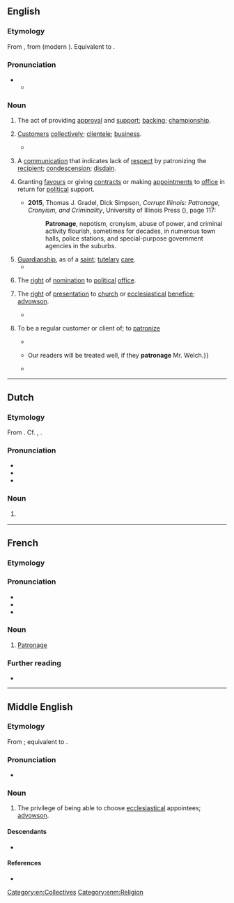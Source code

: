 {{also|Patronage}}
==English==
{{wikipedia}}

===Etymology===
From {{inh|en|enm|patronage}}, from {{der|en|fro|patronage}} (modern {{cog|fr|patronage}}). Equivalent to {{suffix|en|patron|age}}.

===Pronunciation===
* {{IPA|en|/ˈpeɪtɹənɪd͡ʒ/}}
** {{audio|en|LL-Q1860 (eng)-Vealhurl-patronage.wav|Audio (UK)}}

===Noun===
{{en-noun|~}}

# The act of providing [[approval]] and [[support]]; [[backing]]; [[championship]].
#: {{ux|en|His vigorous '''patronage''' of the conservatives got him in trouble with progressives.}}
# [[customer|Customer]]s [[collectively]]; [[clientele]]; [[business]].
#: {{ux|en|The restaurant had an upper-class '''patronage'''.}}
#* {{quote-journal|en|year=1961|month=October|title=The winter timetables of British Railways: Western Region|journal=Trains Illustrated|pages=590-591|text=The improved service to and from Taunton is fully justified by the passenger '''patronage''' to and from this town, which is a railhead for a large surrounding area.}}
#: {{hypo|en|ridership}}
# A [[communication]] that indicates lack of [[respect]] by patronizing the [[recipient]]; [[condescension]]; [[disdain]].
# {{lb|en|politics}} Granting [[favour]]s or giving [[contract]]s or making [[appointment]]s to [[office]] in return for [[political]] support.
#* '''2015''', Thomas J. Gradel, Dick Simpson, ''Corrupt Illinois: Patronage, Cronyism, and Criminality'', University of Illinois Press ({{ISBN|9780252097034}}), page 117:
#*: '''Patronage''', nepotism, cronyism, abuse of power, and criminal activity flourish,  sometimes for decades, in numerous town halls, police stations, and special-purpose government agencies in the suburbs.
# [[guardianship|Guardianship]], as of a [[saint]]; [[tutelary]] [[care]].
#* {{quote-book|en|title=Woman and Her Era|author=Eliza Farnham|year=1864|passage=Each of the Arts whose office is to refine, purify, adorn, embellish and grace life is under the '''patronage''' of a Muse, no god being found worthy to preside over them.}}
#: {{rfquotek|en|Addison}}
# The [[right]] of [[nomination]] to [[political]] [[office]].
# {{lb|en|UK|legal}} The [[right]] of [[presentation]] to [[church]] or [[ecclesiastical]] [[benefice]]; [[advowson]].
#* {{RQ:Blackstone Comm|passage=Advowson is the right of presentation to a church, or ecclesiastical benefice. Advowson, advocatio, signifies the taking into protection; and therefore is synonymous with '''patronage'''

====Translations====
{{trans-top|the act of providing approval and support}}
* Azerbaijani: {{t+|az|himayə}}
* Catalan: {{t|ca|patrocini|m}}, {{t|ca|patronatge|m}}, {{t|ca|patronat|m}}
* Dutch: {{t+|nl|patronaat|n}}, {{t+|nl|patronage|n}}
* Finnish: {{t+|fi|tukeminen}}, {{t+|fi|kannattaminen}}
* French: {{t+|fr|soutien|m}}, {{t+|fr|mécénat}}, {{t+|fr|parrainage|m}}
* German: {{t+|de|Schirmherrschaft|f}}, {{t+|de|Protektion|m}}, {{t+|de|Patronat|n}}
{{trans-mid}}
* Greek:
*: Ancient: {{t|grc|προστασία|f}}
* Hungarian: {{t+|hu|pártfogás}}, {{t|hu|patronázs}}
* Portuguese: {{t+|pt|mecenato|m}}, {{t|pt|patronato|m}}
* Russian: {{t+|ru|ше́фство|n}}, {{t+|ru|попечи́тельство|n}}
* Spanish: {{t+|es|patrocinio|m}}
{{trans-bottom}}

{{trans-top|customers collectively; clientele; business}}
* Bulgarian: {{t|bg|клиентела|f}}
* Finnish: {{t+|fi|asiakaskunta}}, {{t|fi|asiakkaat|p}}
* French: {{t+|fr|clientèle|f}}
* Greek: {{t+|el|πελατεία|f}}
{{trans-mid}}
* Hungarian: {{t+|hu|vevőkör}}
* Russian: {{t+|ru|клиенту́ра|f}}
* Spanish: {{t+|es|clientela|f}}
{{trans-bottom}}

{{trans-top|a communication that indicates lack of respect by patronizing the recipient}}
* Finnish: {{t+|fi|holhoaminen}}, {{t+|fi|alentuvuus}}
* Greek: {{t+|el|πατρονάρισμα|n}}
{{trans-mid}}
* Russian: {{t+|ru|снисходи́тельность|f}}
{{trans-bottom}}

{{trans-top|granting favours or giving contracts or making appointments to office in return for political support}}
* Bulgarian: {{t|bg|клиентелизъм|m}}
* French: {{t+|fr|clientélisme|m}}, {{t+|fr|patronage|m}} {{qualifier|Canada|anglicism|dated}}
* German: {{t+|de|Klüngel|m}}, {{t|de|Klüngelwirtschaft|f}}
* Portuguese: {{t+|pt|clientelismo|m}}
{{trans-mid}}
* Russian: {{t+|ru|патрона́ж|m}}, {{t+|ru|проте́кция|f|tr=protɛ́kcija}}
{{trans-bottom}}

{{trans-top|guardianship, as of a saint}}
* Finnish: {{t+|fi|suojelus}}
* French: {{t+|fr|patronage|m}}
{{trans-mid}}
* Russian: {{t+|ru|покрови́тельство|n}}
{{trans-bottom}}

{{trans-top|right of nomination}}
* Finnish: {{t|fi|nimitysvalta}}
{{trans-mid}}
{{trans-bottom}}

{{trans-top|legal: right of presentation to church or ecclesiastical benefice}}
* Finnish: {{t|fi|nimitysvalta}}
{{trans-mid}}
* French: {{t+|fr|patronage|m}}
{{trans-bottom}}

{{checktrans-top}}
* Greek: {{t+check|el|πατρονία|f}}, {{t+check|el|πελατεία|f}}
* Italian: {{t+check|it|patrocinio|m}}
{{trans-mid}}
* Spanish: {{t+check|es|patrocinio|m}}
{{trans-bottom}}

===Verb===
{{en-verb}}

# {{lb|en|transitive}} To support by being a [[patron]] of.
#* {{quote-book|en|year=2003|author=Hubert Michael Seiwert|title=Popular Religious Movements and Heterodox Sects in Chinese History|published=BRILL|isbn=9789004131460|ur=http://books.google.com/books?id=Xg-gcQq1TGQC&pg=PA62&dq=patronaged|page=62|passage=Mingdi continued the policy of his father who had '''patronaged''' Confucian learning.}}
#* {{quote-book|en|year=2004|author=C.K. Gandhirajan|title=Organized Crime|publisher=APH Publishing Corporation|isbn=978-81-7648-481-7|url=http://books.google.com/books?id=ohyhsmWmelAC&pg=PA147&dq=patronaged|page=147|passage=Table 5.4 reveals the role of criminal gangs’ patron under each crime category. From this, we can understand that 74 percent of the mercenaries are '''patronaged''' and supported by the politicians either of the ruling or opposition party.}}
#* {{quote-book|en|year=2007|author=Stefaan Fiers and Ineke Secker|chapter=6, A Career through the Party|editors=Maurizio Cotta and Heinrich Best|title=Democratic Representation in Europe|publisher=Oxford University Press|isbn=978-0-19-923420-2|url=http://books.google.com/books?id=EtetpwF-xHMC&pg=PA138&dq=patronaged|page=138|passage=To summarize: a person with a party political background is thus defined as ‘a person that has served in (a) {{...}} and/or (b) a non-elective position inside the party administration of '''patronaged''' position in another organisation, i.e. ''the political functionary''’.}}
# {{lb|en|transitive}} To be a regular customer or client of; to [[patronize]]
#: {{syn|en|support|keep going}}
#* {{quote-journal|en|year={{circa|1880}}|magazine=The Primary Teacher|volume=3|publisher=New-England Publishing Company|url=http://books.google.com/books?id=sxgVAAAAIAAJ&pg=PA33&dq=patronaged|page=63|passage=This house is largely '''patronaged''' by the professors and students of many of the Educational Institutions of New England and the Middle States; and all perons visiting New York, either for business or pleasure, will find this an excellent place at which to stop.}}
#* {{quote-journal|en|date=May 1902|journal=Oregon Poultry Journal|url=http://books.google.com/books?id=flRMAAAAYAAJ&pg=PA27&dq=patronage|page=27|passage=Mr. F. A. Welch, of the Oak View Poultry Farm, Salem, starts an add with us this issue. {{...}} Our readers will be treated well, if they '''patronage''' Mr. Welch.}}
#* {{quote-book|en|year=2002|author=Kevin Fox Gotham|title=Race, Real Estate, and Uneven Development|publisher=SUNY Press|isbn=978-0-7914-5377-3|url=http://books.google.com/books?id=CRG0QOEw9wAC&pg=PA28&dq=patronaged|page=28|passage=Most public establishments catered to Blacks, and Whites actively '''patronaged''' some black-owned businesses (Martin 1982, 6, 9–11; Slingsby 1980, 31–32).}}

[[Category:en:Collectives]]

----

==Dutch==
{{wp|lang=nl}}

===Etymology===
From {{suf|nl|patron|age}}. Cf. {{cog|en|patronage}}, {{cog|fr|patronage}}.

===Pronunciation===
* {{IPA|nl|/ˌpa.trɔˈnaː.ʒə/}}
* {{hyphenation|nl|pat|ro|na|ge}}
* {{rhymes|nl|aːʒə}}

===Noun===
{{nl-noun|n|-s|-}}

# {{l|en|patronage}} {{gloss| act of providing approval and support}}
#: {{syn|nl|beschermheerschap|patronaat}}

----

==French==

===Etymology===
{{suffix|fr|patron|age}}

===Pronunciation===
* {{fr-IPA}}
* {{audio|fr|Fr-patronage.ogg|audio}}
* {{rhymes|fr|aʒ}}

===Noun===
{{fr-noun|m}}

# [[#English|Patronage]]

===Further reading===
* {{R:TLFi}}

----

==Middle English==

===Etymology===
From {{bor|enm|fro|patronage}}; equivalent to {{af|enm|patroun|-age}}.

===Pronunciation===
* {{IPA|enm|/patroːˈnaːdʒ(ə)/|/patruːˈnaːdʒ(ə)/|/paˈtroːnadʒ(ə)/|/paˈtruːnadʒ(ə)/}}

===Noun===
{{enm-noun|patronagis}}

# The privilege of being able to choose [[ecclesiastical]] appointees; [[advowson]].

====Descendants====
* {{desc|en|patronage}}

====References====
* {{R:MED Online|entry=patrōnāǧe |part of speech=n|id= MED32641 |accessdate=2019-03-17}}

[[Category:enm:Religion]]